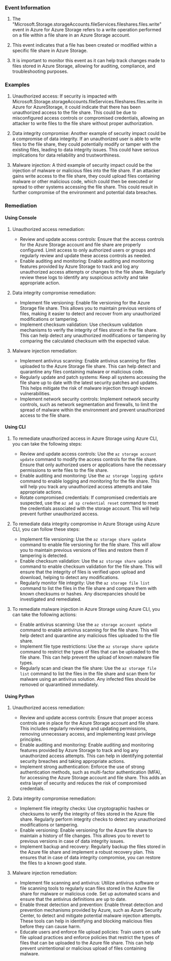 
### Event Information

1. The "Microsoft.Storage.storageAccounts.fileServices.fileshares.files.write" event in Azure for Azure Storage refers to a write operation performed on a file within a file share in an Azure Storage account.

2. This event indicates that a file has been created or modified within a specific file share in Azure Storage.

3. It is important to monitor this event as it can help track changes made to files stored in Azure Storage, allowing for auditing, compliance, and troubleshooting purposes.


### Examples

1. Unauthorized access: If security is impacted with Microsoft.Storage.storageAccounts.fileServices.fileshares.files.write in Azure for AzureStorage, it could indicate that there has been unauthorized access to the file share. This could be due to misconfigured access controls or compromised credentials, allowing an attacker to write files to the file share without proper authorization.

2. Data integrity compromise: Another example of security impact could be a compromise of data integrity. If an unauthorized user is able to write files to the file share, they could potentially modify or tamper with the existing files, leading to data integrity issues. This could have serious implications for data reliability and trustworthiness.

3. Malware injection: A third example of security impact could be the injection of malware or malicious files into the file share. If an attacker gains write access to the file share, they could upload files containing malware or other malicious code, which could then be executed or spread to other systems accessing the file share. This could result in further compromise of the environment and potential data breaches.

### Remediation

#### Using Console

1. Unauthorized access remediation:
   - Review and update access controls: Ensure that the access controls for the Azure Storage account and file share are properly configured. Limit access to only authorized users or groups and regularly review and update these access controls as needed.
   - Enable auditing and monitoring: Enable auditing and monitoring features provided by Azure Storage to track and log any unauthorized access attempts or changes to the file share. Regularly review these logs to identify any suspicious activity and take appropriate action.

2. Data integrity compromise remediation:
   - Implement file versioning: Enable file versioning for the Azure Storage file share. This allows you to maintain previous versions of files, making it easier to detect and recover from any unauthorized modifications or tampering.
   - Implement checksum validation: Use checksum validation mechanisms to verify the integrity of files stored in the file share. This can help detect any unauthorized modifications or tampering by comparing the calculated checksum with the expected value.

3. Malware injection remediation:
   - Implement antivirus scanning: Enable antivirus scanning for files uploaded to the Azure Storage file share. This can help detect and quarantine any files containing malware or malicious code.
   - Regularly update and patch systems: Keep all systems accessing the file share up to date with the latest security patches and updates. This helps mitigate the risk of malware injection through known vulnerabilities.
   - Implement network security controls: Implement network security controls, such as network segmentation and firewalls, to limit the spread of malware within the environment and prevent unauthorized access to the file share.

#### Using CLI

1. To remediate unauthorized access in Azure Storage using Azure CLI, you can take the following steps:
   - Review and update access controls: Use the `az storage account update` command to modify the access controls for the file share. Ensure that only authorized users or applications have the necessary permissions to write files to the file share.
   - Enable auditing and monitoring: Use the `az storage logging update` command to enable logging and monitoring for the file share. This will help you track any unauthorized access attempts and take appropriate actions.
   - Rotate compromised credentials: If compromised credentials are suspected, use the `az ad sp credential reset` command to reset the credentials associated with the storage account. This will help prevent further unauthorized access.

2. To remediate data integrity compromise in Azure Storage using Azure CLI, you can follow these steps:
   - Implement file versioning: Use the `az storage share update` command to enable file versioning for the file share. This will allow you to maintain previous versions of files and restore them if tampering is detected.
   - Enable checksum validation: Use the `az storage share update` command to enable checksum validation for the file share. This will ensure that the integrity of files is verified upon upload and download, helping to detect any modifications.
   - Regularly monitor file integrity: Use the `az storage file list` command to list the files in the file share and compare them with known checksums or hashes. Any discrepancies should be investigated and remediated.

3. To remediate malware injection in Azure Storage using Azure CLI, you can take the following actions:
   - Enable antivirus scanning: Use the `az storage account update` command to enable antivirus scanning for the file share. This will help detect and quarantine any malicious files uploaded to the file share.
   - Implement file type restrictions: Use the `az storage share update` command to restrict the types of files that can be uploaded to the file share. This can help prevent the upload of known malware file types.
   - Regularly scan and clean the file share: Use the `az storage file list` command to list the files in the file share and scan them for malware using an antivirus solution. Any infected files should be removed or quarantined immediately.

#### Using Python

1. Unauthorized access remediation:
   - Review and update access controls: Ensure that proper access controls are in place for the Azure Storage account and file share. This includes regularly reviewing and updating permissions, removing unnecessary access, and implementing least privilege principles.
   - Enable auditing and monitoring: Enable auditing and monitoring features provided by Azure Storage to track and log any unauthorized access attempts. This can help in identifying potential security breaches and taking appropriate actions.
   - Implement strong authentication: Enforce the use of strong authentication methods, such as multi-factor authentication (MFA), for accessing the Azure Storage account and file share. This adds an extra layer of security and reduces the risk of compromised credentials.

2. Data integrity compromise remediation:
   - Implement file integrity checks: Use cryptographic hashes or checksums to verify the integrity of files stored in the Azure file share. Regularly perform integrity checks to detect any unauthorized modifications or tampering.
   - Enable versioning: Enable versioning for the Azure file share to maintain a history of file changes. This allows you to revert to previous versions in case of data integrity issues.
   - Implement backup and recovery: Regularly backup the files stored in the Azure file share and implement a robust recovery plan. This ensures that in case of data integrity compromise, you can restore the files to a known good state.

3. Malware injection remediation:
   - Implement file scanning and antivirus: Utilize antivirus software or file scanning tools to regularly scan files stored in the Azure file share for malware or malicious code. Set up automated scans and ensure that the antivirus definitions are up to date.
   - Enable threat detection and prevention: Enable threat detection and prevention mechanisms provided by Azure, such as Azure Security Center, to detect and mitigate potential malware injection attempts. These tools can help in identifying and blocking malicious files before they can cause harm.
   - Educate users and enforce file upload policies: Train users on safe file upload practices and enforce policies that restrict the types of files that can be uploaded to the Azure file share. This can help prevent unintentional or malicious upload of files containing malware.

